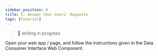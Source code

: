 ```yaml
---
sidebar_position: 6
title: 5. Answer Your Users' Requests
tags: [tutorial]
---
```


> :construction_worker: writing in progress

Open your web app / page, and follow the instructions given in the Data Consumer Interface Web Component.
